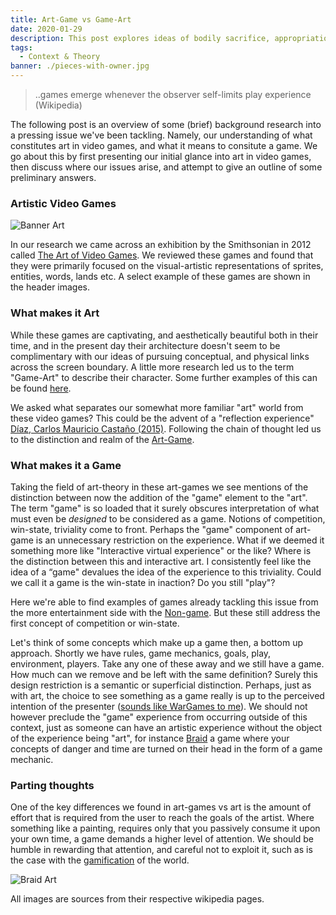 ---
title: Art-Game vs Game-Art
date: 2020-01-29
description: This post explores ideas of bodily sacrifice, appropriation, and augmentation through critical reflection of the game concept "Move Split Stick Flip"
tags:
  - Context & Theory
banner: ./pieces-with-owner.jpg
---

> ..games emerge whenever the observer self-limits play experience (Wikipedia)

The following post is an overview of some (brief) background research into a pressing issue we've been tackling. Namely, our understanding of what constitutes art in video games, and what it means to consitute a game. We go about this by first presenting our initial glance into art in video games, then discuss where our issues arise, and attempt to give an outline of some preliminary answers.

### Artistic Video Games

![Banner Art](./banner-art.jpg 'Game art of three historically significant games')


<FigureCaption text="Left to right: Utopia (1981), Ori and the Blind Forest (2015), Smash TV (1990)" />

In our research we came across an exhibition by the Smithsonian in 2012 called [The Art of Video Games](https://en.wikipedia.org/wiki/The_Art_of_Video_Games). We reviewed these games and found that they were primarily focused on the visual-artistic representations of sprites, entities, words, lands etc. A select example of these games are shown in the header images.

### What makes it Art

While these games are captivating, and aesthetically beautiful both in their time, and in the present day their architecture doesn't seem to be complimentary with our ideas of pursuing conceptual, and physical links across the screen boundary. A little more research led us to the term "Game-Art" to describe their character. Some further examples of this can be found [here](http://egg.network/news/10-most-artistic-beautiful-video-games-all-time).

We asked what separates our somewhat more familiar "art" world from these video games? This could be the advent of a "reflection experience" [Díaz, Carlos Mauricio Castaño (2015)](https://epub.ub.uni-muenchen.de/58719/). Following the chain of thought led us to the distinction and realm of the [Art-Game](https://en.wikipedia.org/wiki/Art_game).

### What makes it a Game

Taking the field of art-theory in these art-games we see mentions of the distinction between now the addition of the "game" element to the "art". The term "game" is so loaded that it surely obscures interpretation of what must even be _designed_ to be considered as a game. Notions of competition, win-state, triviality come to front. Perhaps the "game" component of art-game is an unnecessary restriction on the experience. What if we deemed it something more like "Interactive virtual experience" or the like? Where is the distinction between this and interactive art. I consistently feel like the idea of a “game" devalues the idea of the experience to this triviality. Could we call it a game is the win-state in inaction? Do you still "play"?

Here we're able to find examples of games already tackling this issue from the more entertainment side with the [Non-game](https://en.wikipedia.org/wiki/Non-game). But these still address the first concept of competition or win-state.

Let's think of some concepts which make up a game then, a bottom up approach. Shortly we have rules, game mechanics, goals, play, environment, players. Take any one of these away and we still have a game. How much can we remove and be left with the same definition? Surely this design restriction is a semantic or superficial distinction. Perhaps, just as with art, the choice to see something as a game really is up to the perceived intention of the presenter ([sounds like WarGames to me](https://en.wikipedia.org/wiki/WarGames)). We should not however preclude the "game" experience from occurring outside of this context, just as someone can have an artistic experience without the object of the experience being "art", for instance [Braid](<https://en.wikipedia.org/wiki/Braid_(video_game)>) a game where your concepts of danger and
time are turned on their head in the form of a game mechanic.

### Parting thoughts

One of the key differences we found in art-games vs art is the amount of effort that is required from the user to reach the goals of the artist. Where something like a painting, requires only that you passively consume it upon your own time, a game demands a higher level of attention. We should be humble in rewarding that attention, and careful not to exploit it, such as is the case with the [gamification](http://vectorfestival.org/) of the world.

![Braid Art](./braid-art.jpg 'Braid Before and After Painting')
<FigureCaption text="Braid (2008) showing the game concept before and after painting" />

All images are sources from their respective wikipedia pages.

